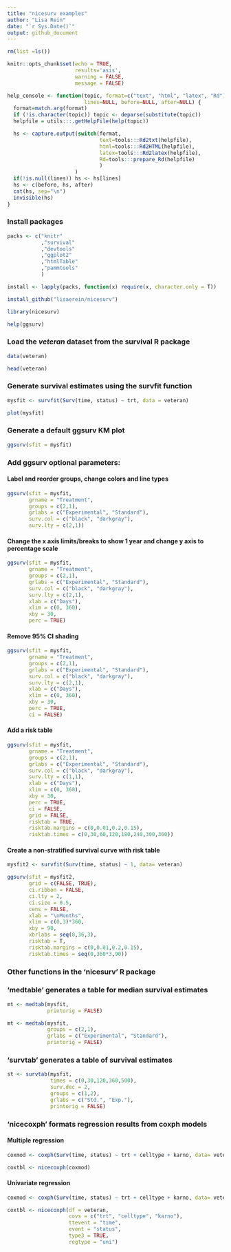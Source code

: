 ```yaml
---
title: "nicesurv examples"
author: "Lisa Rein"
date: "`r Sys.Date()`"
output: github_document
---
```


```r

rm(list =ls())

knitr::opts_chunk$set(echo = TRUE,
                      results='asis',
                      warning = FALSE,
                      message = FALSE)

help_console <- function(topic, format=c("text", "html", "latex", "Rd"),
                         lines=NULL, before=NULL, after=NULL) {  
  format=match.arg(format)
  if (!is.character(topic)) topic <- deparse(substitute(topic))
  helpfile = utils:::.getHelpFile(help(topic))

  hs <- capture.output(switch(format, 
                              text=tools:::Rd2txt(helpfile),
                              html=tools:::Rd2HTML(helpfile),
                              latex=tools:::Rd2latex(helpfile),
                              Rd=tools:::prepare_Rd(helpfile)
                              )
                      )
  if(!is.null(lines)) hs <- hs[lines]
  hs <- c(before, hs, after)
  cat(hs, sep="\n")
  invisible(hs)
}

```

### Install packages

```r

packs <- c("knitr"
           ,"survival"
           ,"devtools"
           ,"ggplot2"
           ,"htmlTable"
           ,"pammtools"
           )

install <- lapply(packs, function(x) require(x, character.only = T))

install_github("lisaerein/nicesurv")

library(nicesurv)

help(ggsurv)

```

### Load the _veteran_ dataset from the survival R package

```r

data(veteran)

head(veteran)

```


### Generate survival estimates using the survfit function

```r

mysfit <- survfit(Surv(time, status) ~ trt, data = veteran)

plot(mysfit)

```

### Generate a default ggsurv KM plot

```r

ggsurv(sfit = mysfit)

```

### Add ggsurv optional parameters:

#### Label and reorder groups, change colors and line types

```r

ggsurv(sfit = mysfit,
       grname = "Treatment",
       groups = c(2,1),
       grlabs = c("Experimental", "Standard"),
       surv.col = c("black", "darkgray"),
       surv.lty = c(2,1))

```

#### Change the x axis limits/breaks to show 1 year and change y axis to percentage scale

```r

ggsurv(sfit = mysfit,
       grname = "Treatment",
       groups = c(2,1),
       grlabs = c("Experimental", "Standard"),
       surv.col = c("black", "darkgray"),
       surv.lty = c(2,1),
       xlab = c("Days"),
       xlim = c(0, 360),
       xby = 30,
       perc = TRUE)

```

#### Remove 95% CI shading 

```r

ggsurv(sfit = mysfit,
       grname = "Treatment",
       groups = c(2,1),
       grlabs = c("Experimental", "Standard"),
       surv.col = c("black", "darkgray"),
       surv.lty = c(2,1),
       xlab = c("Days"),
       xlim = c(0, 360),
       xby = 30,
       perc = TRUE,
       ci = FALSE)

```

#### Add a risk table 

```r

ggsurv(sfit = mysfit,
       grname = "Treatment",
       groups = c(2,1),
       grlabs = c("Experimental", "Standard"),
       surv.col = c("black", "darkgray"),
       surv.lty = c(1,1),
       xlab = c("Days"),
       xlim = c(0, 360),
       xby = 30,
       perc = TRUE,
       ci = FALSE,
       grid = FALSE,
       risktab = TRUE,
       risktab.margins = c(0,0.01,0.2,0.15),
       risktab.times = c(0,30,60,120,180,240,300,360))

```

#### Create a non-stratified survival curve with risk table

```r

mysfit2 <- survfit(Surv(time, status) ~ 1, data= veteran)

ggsurv(sfit = mysfit2,
       grid = c(FALSE, TRUE),
       ci.ribbon = FALSE,
       ci.lty = 2,
       ci.size = 0.5,
       cens = FALSE,
       xlab = "\nMonths",
       xlim = c(0,3)*360,
       xby = 90,
       xbrlabs = seq(0,36,3),
       risktab = T,
       risktab.margins = c(0,0.01,0.2,0.15),
       risktab.times = seq(0,360*3,90))

```


### Other functions in the 'nicesurv' R package

### 'medtable' generates a table for median survival estimates

```r

mt <- medtab(mysfit,
             printorig = FALSE)

mt <- medtab(mysfit,
             groups = c(2,1),
             grlabs = c("Experimental", "Standard"),
             printorig = FALSE)

```

### 'survtab' generates a table of survival estimates 

```r

st <- survtab(mysfit,
              times = c(0,30,120,360,500),
              surv.dec = 2,
              groups = c(1,2),
              grlabs = c("Std.", "Exp."),
              printorig = FALSE)

```

### 'nicecoxph' formats regression results from coxph models

#### Multiple regression

```r

coxmod <- coxph(Surv(time, status) ~ trt + celltype + karno, data= veteran)

coxtbl <- nicecoxph(coxmod)

```

#### Univariate regression

```r

coxmod <- coxph(Surv(time, status) ~ trt + celltype + karno, data= veteran)

coxtbl <- nicecoxph(df = veteran,
                    covs = c("trt", "celltype", "karno"),
                    ttevent = "time",
                    event = "status",
                    type3 = TRUE,
                    regtype = "uni")
          
```


